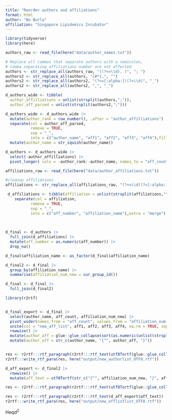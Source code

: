 ```yaml
---
title: "Reorder authors and affiliations"
format: html
author: "Bo Burla"
affiliation: "Singapore Lipidomics Incubator"
---
```


```r
library(tidyverse)
library(here)
```

```r
authors_raw <- read_file(here("data/author_names.txt"))

# Replace all commas that separate authors with a semicolon, 
# comma separating affiliations number are not affected
authors <- str_replace_all(authors_raw, "((?<=\\d), )", "; ")
authors2 <- str_replace_all(authors, "[#*],", "")
authors2 <- str_replace_all(authors2, "(?<=[:alpha:])(?=\\d)", "_")
authors2 <- str_replace_all(authors2, ",", "_")

d_authors_wide <- tibble( 
  author_affilliations = unlist(strsplit(authors,";")), 
  author_aff_parsed = unlist(strsplit(authors2,";")))

d_authors_wide <- d_authors_wide |> 
  mutate(author_rank = row_number(), .after = "author_affilliations") |> 
  separate(col = author_aff_parsed, 
           remove = TRUE, 
           sep = "_", 
           into = c("author_name", "aff1", "aff2", "aff3", "aff4"),fill = "right") |> 
  mutate(author_name = str_squish(author_name))

d_authors <- d_authors_wide |> 
  select(-author_affilliations) |> 
  pivot_longer( cols = -author_rank:-author_name, names_to = "aff_count", values_to = "aff_number")

```

```r

affiliations_raw <- read_file(here("data/author_affiliations.txt"))

#cleanup affiliations
affiliations <- str_replace_all(affiliations_raw, "(?<=\\d)(?=[:alpha:])", "_")

 d_affiliations <- tibble(affiliation = unlist(strsplit(affiliations,"\n"))) |> 
    separate(col = affiliation, 
           remove = TRUE, 
           sep = "_", 
           into = c("aff_number", "affiliation_name"),extra = "merge") |> ungroup()
 
 

```

```r
d_final <- d_authors |> 
  full_join(d_affiliations) |> 
  mutate(aff_number = as.numeric(aff_number)) |> 
  drop_na()

d_final$affiliation_name <- as_factor(d_final$affiliation_name)

d_final2 <- d_final |>
  group_by(affiliation_name) |> 
  summarise(affiliation_num_new = cur_group_id())

d_final <- d_final |> 
  full_join(d_final2)

```

```r
library(r2rtf)


d_final_export <- d_final |> 
  select(author_name, aff_count, affiliation_num_new) |> 
  pivot_wider(names_from = "aff_count", values_from = "affiliation_num_new") |> 
  unite(col = "new_aff_list", aff1, aff2, aff3, aff4, na.rm = TRUE, sep = ",") |> 
  rowwise() |> 
  mutate(author_aff = glue::glue_collapse(sort(as.numeric(unlist(strsplit(new_aff_list, ",")))), sep = ",")) |> 
  mutate(author_aff = str_c(author_name, "{^", author_aff, "}"))


res <- r2rtf:::rtf_paragraph(r2rtf:::rtf_text(utf8Tortf(glue::glue_collapse(d_final_export$author_aff, sep = ", ", ))))
r2rtf:::write_rtf_para(res, here("output/new_authorlist_UTF8.rtf"))

d_aff_export <- d_final2 |> 
  rowwise() |> 
  mutate(aff_text = utf8Tortf(str_c("{^", affiliation_num_new, "}", affiliation_name)))

res <- r2rtf:::rtf_paragraph(r2rtf:::rtf_text(utf8Tortf(glue::glue_collapse(d_aff_export$aff_text, sep = "/n", ))))

res <- r2rtf:::rtf_paragraph(r2rtf:::rtf_text(d_aff_export$aff_text))
r2rtf:::write_rtf_para(res, here("output/new_afflistlist_UTF8.rtf"))


```

Heqd^2^
